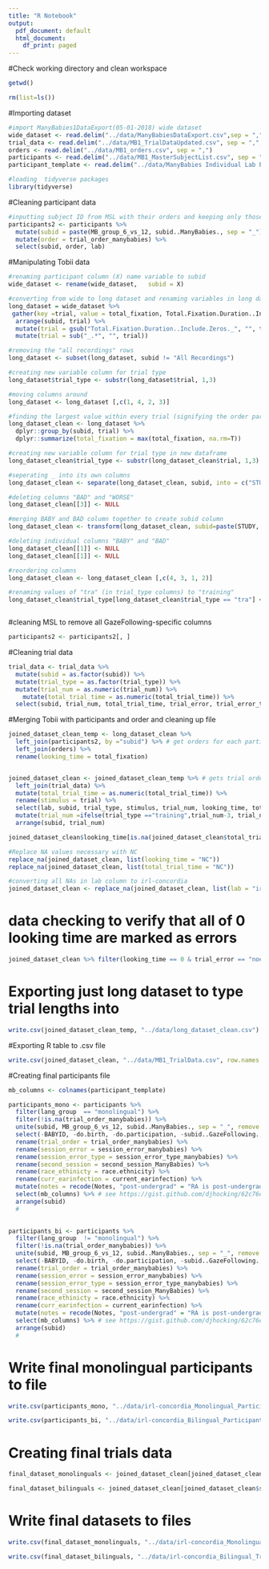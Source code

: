 ```yaml
---
title: "R Notebook"
output:
  pdf_document: default
  html_document:
    df_print: paged
---
```


#Check working directory and clean workspace
```r
getwd()

rm(list=ls())
```
#Importing dataset
```r
#import ManyBabies1DataExport(05-01-2018) wide dataset
wide_dataset <- read.delim("../data/ManyBabiesDataExport.csv",sep = ",")
trial_data <- read.delim("../data/MB1_TrialDataUpdated.csv", sep = ",", na.strings = c("NA", ""),stringsAsFactors = F)
orders <- read.delim("../data/MB1_orders.csv", sep = ",")
participants <- read.delim("../data/MB1_MasterSubjectList.csv", sep = ",")
participant_template <- read.delim("../data/ManyBabies Individual Lab Participants Data.csv", sep = ",", header = T)

```

```r
#loading  tidyverse packages
library(tidyverse)
```


#Cleaning participant data
```r
#inputting subject ID from MSL with their orders and keeping only those 2 columns of information
participants2 <- participants %>%
  mutate(subid = paste(MB_group_6_vs_12, subid..ManyBabies., sep = "_")) %>%
  mutate(order = trial_order_manybabies) %>%
  select(subid, order, lab)
```

#Manipulating Tobii data
```r
#renaming participant column (X) name variable to subid
wide_dataset <- rename(wide_dataset,   subid = X)

#converting from wide to long dataset and renaming variables in long dataset
long_dataset = wide_dataset %>%
 gather(key =trial, value = total_fixation, Total.Fixation.Duration..Include.Zeros._ADS1_ADS1_Sum:Total.Fixation.Duration..Include.Zeros._train2_train2_Sum.3, factor_key=TRUE) %>%
  arrange(subid, trial) %>%
  mutate(trial = gsub("Total.Fixation.Duration..Include.Zeros._", "", trial)) %>%
  mutate(trial = sub("_.*", "", trial)) 

#removing the "all recordings" rows
long_dataset <- subset(long_dataset, subid != "All Recordings")

#creating new variable column for trial type
long_dataset$trial_type <- substr(long_dataset$trial, 1,3)

#moving columns around 
long_dataset <- long_dataset [,c(1, 4, 2, 3)]

#finding the largest value within every trial (signifying the order participated it)
long_dataset_clean <- long_dataset %>%
  dplyr::group_by(subid, trial) %>%
  dplyr::summarize(total_fixation = max(total_fixation, na.rm=T)) 

#creating new variable column for trial type in new dataframe
long_dataset_clean$trial_type <- substr(long_dataset_clean$trial, 1,3)

#seperating _ into its own columns
long_dataset_clean <- separate(long_dataset_clean, subid, into = c("STUDY", "STUDYID", "WORSE"))

#deleting columns "BAD" and "WORSE"
long_dataset_clean[[3]] <- NULL

#merging BABY and BAD column together to create subid column
long_dataset_clean <- transform(long_dataset_clean, subid=paste(STUDY, STUDYID, sep="_"))

#deleting individual columns "BABY" and "BAD"
long_dataset_clean[[1]] <- NULL
long_dataset_clean[[1]] <- NULL

#reordering columns
long_dataset_clean <- long_dataset_clean [,c(4, 3, 1, 2)]

#renaming values of "tra" (in trial_type columns) to "training"
long_dataset_clean$trial_type[long_dataset_clean$trial_type == "tra"] <- "training"



```
#cleaning MSL to remove all GazeFollowing-specific columns
```r
participants2 <- participants2[, ]
```

#Cleaning trial data
```r
trial_data <- trial_data %>%
  mutate(subid = as.factor(subid)) %>% 
  mutate(trial_type = as.factor(trial_type)) %>% 
  mutate(trial_num = as.numeric(trial_num)) %>%
    mutate(total_trial_time = as.numeric(total_trial_time)) %>%
  select(subid, trial_num, total_trial_time, trial_error, trial_error_type, notes) 

```

#Merging Tobii with participants and order and cleaning up file
```r
joined_dataset_clean_temp <- long_dataset_clean %>%
  left_join(participants2, by ="subid") %>% # get orders for each participant
  left_join(orders) %>%
  rename(looking_time = total_fixation)


joined_dataset_clean <- joined_dataset_clean_temp %>% # gets trial orders
  left_join(trial_data) %>%
  mutate(total_trial_time = as.numeric(total_trial_time)) %>%
  rename(stimulus = trial) %>% 
  select(lab, subid, trial_type, stimulus, trial_num, looking_time, total_trial_time, trial_error, trial_error_type, notes) %>%
  mutate(trial_num =ifelse(trial_type =="training",trial_num-3, trial_num -2)) %>% #So first test trial is trial 1, and training trials are -2 and -1
  arrange(subid, trial_num)

joined_dataset_clean$looking_time[is.na(joined_dataset_clean$total_trial_time)] <- NA # No looking with no trial time should be NAs

#Replace NA values necessary with NC
replace_na(joined_dataset_clean, list(looking_time = "NC"))
replace_na(joined_dataset_clean, list(total_trial_time = "NC"))

#converting all NAs in lab column to irl-concordia
joined_dataset_clean <- replace_na(joined_dataset_clean, list(lab = "irl-concordia"))
```
# data checking to verify that all of 0 looking time are marked as errors
```r
joined_dataset_clean %>% filter(looking_time == 0 & trial_error == "noerror") %>% write.csv("../data/MB1_checkingerrors.csv" )
```

# Exporting just long dataset to type trial lengths into
```r
write.csv(joined_dataset_clean_temp, "../data/long_dataset_clean.csv")
```

#Exporting R table to .csv file
```r
write.csv(joined_dataset_clean, "../data/MB1_TrialData.csv", row.names = FALSE)
```

#Creating final participants file

```r

mb_columns <- colnames(participant_template)

participants_mono <- participants %>%
  filter(lang_group  == "monolingual") %>%
  filter(!is.na(trial_order_manybabies)) %>%
  unite(subid, MB_group_6_vs_12, subid..ManyBabies., sep = "_", remove = T) %>%
  select(-BABYID, -do.birth, -do.participation, -subid..GazeFollowing., -GF_group_6_vs_12, -trial_order_gazefollowing, -session_error_gazefollowing, -session_error_type_gazefollowing, -second_session_GazeFollowing) %>%
  rename(trial_order = trial_order_manybabies) %>%
  rename(session_error = session_error_manybabies) %>%
  rename(session_error_type = session_error_type_manybabies) %>%
  rename(second_session = second_session_ManyBabies) %>%
  rename(race_ethinicty = race.ethnicity) %>%
  rename(curr_earinfection = current_earinfection) %>%
  mutate(notes = recode(Notes, "post-undergrad" = "RA is post-undergrad")) %>%
  select(mb_columns) %>% # see https://gist.github.com/djhocking/62c76e63543ba9e94ebe
  arrange(subid)
  # 
  

participants_bi <- participants %>%
  filter(lang_group  != "monolingual") %>%
  filter(!is.na(trial_order_manybabies)) %>%
  unite(subid, MB_group_6_vs_12, subid..ManyBabies., sep = "_", remove = T) %>%
  select(-BABYID, -do.birth, -do.participation, -subid..GazeFollowing., -GF_group_6_vs_12, -trial_order_gazefollowing, -session_error_gazefollowing, -session_error_type_gazefollowing, -second_session_GazeFollowing) %>%
  rename(trial_order = trial_order_manybabies) %>%
  rename(session_error = session_error_manybabies) %>%
  rename(session_error_type = session_error_type_manybabies) %>%
  rename(second_session = second_session_ManyBabies) %>%
  rename(race_ethinicty = race.ethnicity) %>%
  rename(curr_earinfection = current_earinfection) %>%
  mutate(notes = recode(Notes, "post-undergrad" = "RA is post-undergrad")) %>%
  select(mb_columns) %>% # see https://gist.github.com/djhocking/62c76e63543ba9e94ebe
  arrange(subid)
  # 

```

# Write final monolingual participants to file
```r

write.csv(participants_mono, "../data/irl-concordia_Monolingual_Participant_Info.csv")

write.csv(participants_bi, "../data/irl-concordia_Bilingual_Participant_Info.csv")

```


# Creating final trials data
```r


final_dataset_monolinguals <- joined_dataset_clean[joined_dataset_clean$subid %in% participants_mono$subid, ]

final_dataset_bilinguals <- joined_dataset_clean[joined_dataset_clean$subid %in% participants_bi$subid, ]

```

# Write final datasets to files
```r

write.csv(final_dataset_monolinguals, "../data/irl-concordia_Monolingual_Trial_Data.csv")

write.csv(final_dataset_bilinguals, "../data/irl-concordia_Bilingual_Trial_Data.csv")


```


